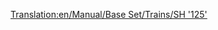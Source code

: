 [[Translation:en/Manual/Base Set/Trains/SH '125']]
{{nl/Manual/Base Set/Trains/Treinen|Naam=SH "125"
|Afbeelding=[[File:en/Manual/Base Set/Trains/Sh125.png]]
|Kosten=£23,437 ($46.874)
|Snelheid=201 km/h (125 mph)
|Gewicht=70 t
|Kracht=4,500 pk (3.356 kW)
|Onderhoudskosten=£2,894 ($5.788)
|Ontworpen=1978
|Levensduur=20
|Capaciteit=8 zakken post
|Omschrijving=Deze trein bestaat eigenlijk uit twee delen. De twee delen kunnen extra goederen bevatten, in het begin post. Vergeet niet deze trein om te bouwen naar [[nl/Manual/Base Set/Cargos/Passagiers|passagiers]] als je enkel passagiers vervoert, zodat het station niet begint met het aanleveren van [[nl/Mail|post]]!

|Real-life=Dit is een herbenoemde versie van de Britse [https://www.wikipedia.org/wiki/Intercity 125 Intercity 125 (EN)], de recordhouder voor de snelste diesel-locomotief in de wereld (237 km/h of 148 MPH).
}}